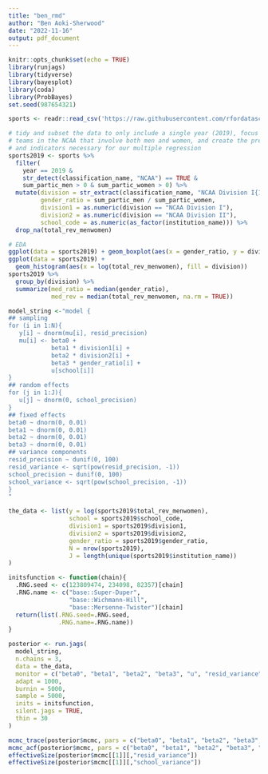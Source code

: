 ```yaml
---
title: "ben_rmd"
author: "Ben Aoki-Sherwood"
date: "2022-11-16"
output: pdf_document
---
```


```r
knitr::opts_chunk$set(echo = TRUE)
library(runjags)
library(tidyverse)
library(bayesplot)
library(coda)
library(ProbBayes)
set.seed(987654321)
```

```r
sports <- readr::read_csv('https://raw.githubusercontent.com/rfordatascience/tidytuesday/master/data/2022/2022-03-29/sports.csv')
```

```r
# tidy and subset the data to only include a single year (2019), focus on sports
# teams in the NCAA that involve both men and women, and create the predictors
# and indicators necessary for our multiple regression
sports2019 <- sports %>% 
  filter(
    year == 2019 & 
    str_detect(classification_name, "NCAA") == TRUE & 
    sum_partic_men > 0 & sum_partic_women > 0) %>% 
  mutate(division = str_extract(classification_name, "NCAA Division I{1,3}"), 
         gender_ratio = sum_partic_men / sum_partic_women,
         division1 = as.numeric(division == "NCAA Division I"),
         division2 = as.numeric(division == "NCAA Division II"),
         school_code = as.numeric(as_factor(institution_name))) %>%
  drop_na(total_rev_menwomen)
```

```r
# EDA
ggplot(data = sports2019) + geom_boxplot(aes(x = gender_ratio, y = division))
ggplot(data = sports2019) + 
  geom_histogram(aes(x = log(total_rev_menwomen), fill = division))
sports2019 %>%
  group_by(division) %>%
  summarize(med_ratio = median(gender_ratio),
            med_rev = median(total_rev_menwomen, na.rm = TRUE))
```

```r
model_string <-"model {
## sampling
for (i in 1:N){
   y[i] ~ dnorm(mu[i], resid_precision)
   mu[i] <- beta0 + 
            beta1 * division1[i] + 
            beta2 * division2[i] + 
            beta3 * gender_ratio[i] + 
            u[school[i]]
}
## random effects
for (j in 1:J){
   u[j] ~ dnorm(0, school_precision)
}
## fixed effects
beta0 ~ dnorm(0, 0.01)
beta1 ~ dnorm(0, 0.01)
beta2 ~ dnorm(0, 0.01)
beta3 ~ dnorm(0, 0.01)
## variance components
resid_precision ~ dunif(0, 100)
resid_variance <- sqrt(pow(resid_precision, -1))
school_precision ~ dunif(0, 100)
school_variance <- sqrt(pow(school_precision, -1))
}
"

the_data <- list(y = log(sports2019$total_rev_menwomen), 
                 school = sports2019$school_code, 
                 division1 = sports2019$division1,
                 division2 = sports2019$division2,
                 gender_ratio = sports2019$gender_ratio,
                 N = nrow(sports2019), 
                 J = length(unique(sports2019$institution_name))
)

initsfunction <- function(chain){
  .RNG.seed <- c(123809474, 234098, 82357)[chain]
  .RNG.name <- c("base::Super-Duper",
                 "base::Wichmann-Hill",
                 "base::Mersenne-Twister")[chain]
  return(list(.RNG.seed=.RNG.seed,
              .RNG.name=.RNG.name))
}
```

``` r
posterior <- run.jags(
  model_string,
  n.chains = 3,
  data = the_data,
  monitor = c("beta0", "beta1", "beta2", "beta3", "u", "resid_variance", "school_variance"),
  adapt = 1000,
  burnin = 5000,
  sample = 5000,
  inits = initsfunction,
  silent.jags = TRUE,
  thin = 30
)
```

```r
mcmc_trace(posterior$mcmc, pars = c("beta0", "beta1", "beta2", "beta3", "resid_variance", "school_variance"))
mcmc_acf(posterior$mcmc, pars = c("beta0", "beta1", "beta2", "beta3", "resid_variance", "school_variance"))
effectiveSize(posterior$mcmc[[1]][,"resid_variance"])
effectiveSize(posterior$mcmc[[1]][,"school_variance"])
```

